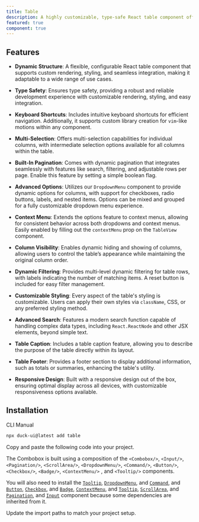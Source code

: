 ```yaml
---
title: Table
description: A highly customizable, type-safe React table component offering dynamic structure, advanced features like multi-selection, filtering, and pagination, along with intuitive keyboard shortcuts and responsive design, all while allowing extensive styling and functionality customization.
featured: true
component: true
---
```


<ComponentPreview name="TableMainDemo"  description="A simple example of a table component with basic usage."/>

## **Features**

- **Dynamic Structure**: A flexible, configurable React table component that supports custom rendering, styling, and seamless integration, making it adaptable to a wide range of use cases.

- **Type Safety**: Ensures type safety, providing a robust and reliable development experience with customizable rendering, styling, and easy integration.

- **Keyboard Shortcuts**: Includes intuitive keyboard shortcuts for efficient navigation. Additionally, it supports custom library creation for `vim`-like motions within any component.

- **Multi-Selection**: Offers multi-selection capabilities for individual columns, with intermediate selection options available for all columns within the table.

- **Built-In Pagination**: Comes with dynamic pagination that integrates seamlessly with features like search, filtering, and adjustable rows per page. Enable this feature by setting a simple boolean flag.

- **Advanced Options**: Utilizes our `DropdownMenu` component to provide dynamic options for columns, with support for checkboxes, radio buttons, labels, and nested items. Options can be mixed and grouped for a fully customizable dropdown menu experience.

- **Context Menu**: Extends the options feature to context menus, allowing for consistent behavior across both dropdowns and context menus. Easily enabled by filling out the `contextMenu` prop on the `TableView` component.

- **Column Visibility**: Enables dynamic hiding and showing of columns, allowing users to control the table’s appearance while maintaining the original column order.

- **Dynamic Filtering**: Provides multi-level dynamic filtering for table rows, with labels indicating the number of matching items. A reset button is included for easy filter management.

- **Customizable Styling**: Every aspect of the table's styling is customizable. Users can apply their own styles via `className`, CSS, or any preferred styling method.

- **Advanced Search**: Features a modern search function capable of handling complex data types, including `React.ReactNode` and other JSX elements, beyond simple text.

- **Table Caption**: Includes a table caption feature, allowing you to describe the purpose of the table directly within its layout.

- **Table Footer**: Provides a footer section to display additional information, such as totals or summaries, enhancing the table's utility.

- **Responsive Design**: Built with a responsive design out of the box, ensuring optimal display across all devices, with customizable responsiveness options available.


## Installation

<Tabs defaultValue="cli">

<TabsList>
  <TabsTrigger value="cli">CLI</TabsTrigger>
  <TabsTrigger value="manual">Manual</TabsTrigger>
</TabsList>
<TabsContent value="cli">

```bash
npx duck-ui@latest add table 
```

</TabsContent>

<TabsContent value="manual">

<Steps>

<Step>Copy and paste the following code into your project.</Step>

<ComponentSource name="table" />

<Step>The Combobox is built using a composition of the `<Combobox/>`, `<Input/>`, `<Pagination/>`,
    `<ScrollArea/>`, `<DropdownMenu/>`, `<Command/>`, `<Button/>`, `<Checkbox/>`, `<Badge/>`,
    `<ContextMenu/>` , and `<Tooltip/>` components.</Step>

<Step>You will also need to install the [`Tooltip`](/docs/components/Tooltip#installation),
    [`DropdownMenu`](/docs/components/DropdownMenu#installation), and
    [`Command`](/docs/components/Command#installation), and
    [`Button`](/docs/components/Button#installation),
    [`Checkbox`](/docs/components/Checkbox#installation), and
    [`Badge`](/docs/components/Badge#installation),
    [`ContextMenu`](/docs/components/ContextMenu#installation), and
    [`Tooltip`](/docs/components/Tooltip#installation), [`ScrollArea`](/docs/components/ScrollArea#installation),
    and [`Pagination`](/docs/components/Pagination#installation), and [`Input`](/docs/components/Input#installation) component because some dependencies are inherited from it.</Step>


<Step>Update the import paths to match your project setup.</Step>

</Steps>

</TabsContent>

</Tabs>
